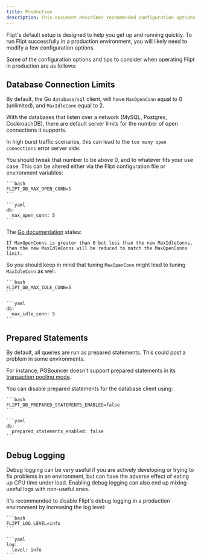 ```yaml
---
title: Production
description: This document describes recommended configuration options for operating Flipt in Production.
---
```


Flipt's default setup is designed to help you get up and running quickly. To run Flipt successfully in a production environment, you will likely need to modify a few configuration options.

Some of the configuration options and tips to consider when operating Flipt in production are as follows:

## Database Connection Limits

By default, the Go `database/sql` client, will have `MaxOpenConn` equal to 0 (unlimited), and `MaxIdleConn` equal to 2.

With the databases that listen over a network (MySQL, Postgres, CockroachDB), there are default server limits for the number of open connections it supports.

In high burst traffic scenarios, this can lead to the `too many open connections` error server side.

You should tweak that number to be above 0, and to whatever fits your use case.
This can be altered either via the Flipt configuration file or environment variables:

<Tabs>
  <Tab title="Environment Variable">

    ```bash
    FLIPT_DB_MAX_OPEN_CONN=5
    ```

  </Tab>
  <Tab title="Configuration Yaml">

    ```yaml
    db:
      max_open_conn: 5
    ```

  </Tab>
</Tabs>

The [Go documentation](https://pkg.go.dev/database/sql#DB.SetMaxOpenConns) states:

```
If MaxOpenConns is greater than 0 but less than the new MaxIdleConns, then the new MaxIdleConns will be reduced to match the MaxOpenConns limit.
```

So you should keep in mind that tuning `MaxOpenConn` might lead to tuning `MaxIdleConn` as well.

<Tabs>
  <Tab title="Environment Variable">

    ```bash
    FLIPT_DB_MAX_IDLE_CONN=5
    ```

  </Tab>
  <Tab title="Configuration Yaml">

    ```yaml
    db:
      max_idle_conn: 5
    ```

  </Tab>
</Tabs>

## Prepared Statements

By default, all queries are run as prepared statements. This could post a problem in some environments.

For instance, PGBouncer doesn't support prepared statements in its [transaction pooling mode](https://www.pgbouncer.org/faq.html#how-to-use-prepared-statements-with-transaction-pooling).

You can disable prepared statements for the database client using:

<Tabs>
  <Tab title="Environment Variable">

    ```bash
    FLIPT_DB_PREPARED_STATEMENTS_ENABLED=false
    ```

  </Tab>
  <Tab title="Configuration Yaml">

    ```yaml
    db:
      prepared_statements_enabled: false
    ```

  </Tab>
</Tabs>

## Debug Logging

Debug logging can be very useful if you are actively developing or trying to fix problems in an environment, but can have the adverse effect of eating up CPU time under load. Enabling debug logging can also end up mixing useful logs with non-useful ones.

It's recommended to disable Flipt's debug logging in a production environment by increasing the log level:

<Tabs>
  <Tab title="Environment Variable">

    ```bash
    FLIPT_LOG_LEVEL=info
    ```

  </Tab>
  <Tab title="Configuration Yaml">

    ```yaml
    log:
      level: info
    ```

  </Tab>
</Tabs>
